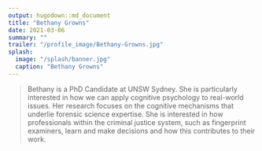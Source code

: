 ```yaml
---
output: hugodown::md_document
title: "Bethany Growns"
date: 2021-03-06
summary: ""
trailer: "/profile_image/Bethany-Growns.jpg"
splash:
  image: "/splash/banner.jpg"
  caption: "Bethany Growns"
---
```


> Bethany is a PhD Candidate at UNSW Sydney. She is particularly interested in how we can apply cognitive psychology to real-world issues. Her research focuses on the cognitive mechanisms that underlie forensic science expertise. She is interested in how professionals within the criminal justice system, such as fingerprint examiners, learn and make decisions and how this contributes to their work.
